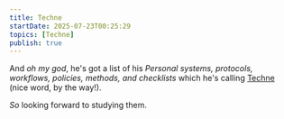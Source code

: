 ```yaml
---
title: Techne
startDate: 2025-07-23T00:25:29
topics: [Techne]
publish: true
---
```


And _oh my god_, he's got a list of his _Personal systems, protocols, workflows, policies, methods, and checklists_ which he's calling [Techne](https://elityre.com/techne-index.html) (nice word, by the way!).

_So_ looking forward to studying them.
